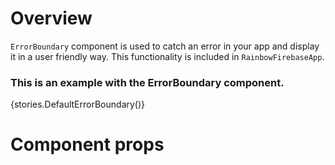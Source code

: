 
<Meta title="Modules/App/Components/ErrorBoundary" component={ErrorBoundary} />

# Overview

`ErrorBoundary` component is used to catch an error in your app and display it in a user friendly way. This functionality is included in `RainbowFirebaseApp`.

### This is an example with the ErrorBoundary component.

<Preview>
    <Story name="ErrorBoundary">{stories.DefaultErrorBoundary()}</Story>
</Preview>

# Component props

<Props of={ErrorBoundary} />
